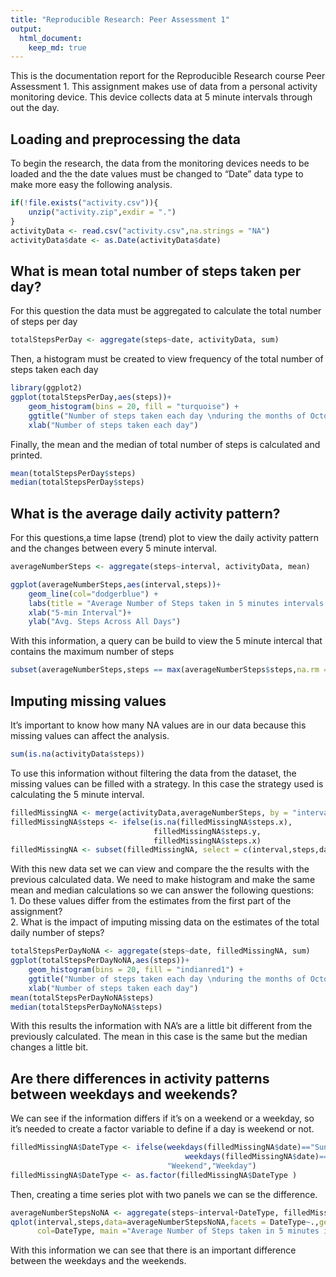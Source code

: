 ```yaml
---
title: "Reproducible Research: Peer Assessment 1"
output: 
  html_document:
    keep_md: true
---
```


This is the documentation report for the Reproducible Research course Peer Assessment 1. This assignment makes use of data from a personal activity monitoring device. This device collects data at 5 minute intervals through out   the day.

## Loading and preprocessing the data

To begin the research, the data from the monitoring devices needs to be loaded and the the date values must be changed to "Date" data type to make more easy the following analysis.
```r
if(!file.exists("activity.csv")){
    unzip("activity.zip",exdir = ".")
}
activityData <- read.csv("activity.csv",na.strings = "NA")
activityData$date <- as.Date(activityData$date)
```

## What is mean total number of steps taken per day?

For this question the data must be aggregated to calculate the total number of steps per day
```r
totalStepsPerDay <- aggregate(steps~date, activityData, sum)
```

Then, a histogram must be created to view frequency of the total number of steps taken each day
```r
library(ggplot2)
ggplot(totalStepsPerDay,aes(steps))+
    geom_histogram(bins = 20, fill = "turquoise") +
    ggtitle("Number of steps taken each day \nduring the months of October and November, 2012")+
    xlab("Number of steps taken each day")
```

Finally, the mean and the median of total number of steps is calculated and printed.
```r
mean(totalStepsPerDay$steps)
median(totalStepsPerDay$steps)
```


## What is the average daily activity pattern?

For this questions,a time lapse (trend) plot to view the daily activity pattern and the changes between every 5 minute interval. 
```r
averageNumberSteps <- aggregate(steps~interval, activityData, mean)

ggplot(averageNumberSteps,aes(interval,steps))+
    geom_line(col="dodgerblue") + 
    labs(title = "Average Number of Steps taken in 5 minutes intervals \nduring the months of October and November, 2012")+
    xlab("5-min Interval")+
    ylab("Avg. Steps Across All Days")
```


With this information, a query can be build to view the 5 minute intercal that contains the maximum number of steps
```r
subset(averageNumberSteps,steps == max(averageNumberSteps$steps,na.rm = TRUE))
```


## Imputing missing values

It's important to know how many NA values are in our data because this missing values can affect the analysis.
```r
sum(is.na(activityData$steps))
```

To use this information without filtering the data from the dataset, the missing values can be filled with a strategy. In this case the strategy used is calculating the 5 minute interval.
```r
filledMissingNA <- merge(activityData,averageNumberSteps, by = "interval")
filledMissingNA$steps <- ifelse(is.na(filledMissingNA$steps.x),
                                filledMissingNA$steps.y,
                                filledMissingNA$steps.x)
filledMissingNA <- subset(filledMissingNA, select = c(interval,steps,date))
```

With this new data set we can view and compare the the results with the previous calculated data. We need to make histogram and make the same mean and median calculations so we can answer the following questions:
<br> 1. Do these values differ from the estimates from the first part of the assignment?
<br> 2. What is the impact of imputing missing data on the estimates of the total daily number of steps?
```r
totalStepsPerDayNoNA <- aggregate(steps~date, filledMissingNA, sum)
ggplot(totalStepsPerDayNoNA,aes(steps))+
    geom_histogram(bins = 20, fill = "indianred1") +
    ggtitle("Number of steps taken each day \nduring the months of October and November, 2012")+
    xlab("Number of steps taken each day")
mean(totalStepsPerDayNoNA$steps)
median(totalStepsPerDayNoNA$steps)
```

With this results the information with NA's are a little bit different from the previously calculated. The mean in this case is the same but the median changes a little bit.

## Are there differences in activity patterns between weekdays and weekends?

We can see if the information differs if it's on a weekend or a weekday, so it's needed to create a factor variable to define if a day is weekend or not.
```r
filledMissingNA$DateType <- ifelse(weekdays(filledMissingNA$date)=="Sunday"|
                                       weekdays(filledMissingNA$date)=="Saturday",
                                   "Weekend","Weekday")
filledMissingNA$DateType <- as.factor(filledMissingNA$DateType )
```

Then, creating a time series plot with two panels we can se the difference.
```r
averageNumberStepsNoNA <- aggregate(steps~interval+DateType, filledMissingNA, mean)
qplot(interval,steps,data=averageNumberStepsNoNA,facets = DateType~.,geom = "line",
      col=DateType, main ="Average Number of Steps taken in 5 minutes intervals \nduring the months of October and November, 2012 by date type")
```

With this information we can see that there is an important difference between the weekdays and the weekends.
